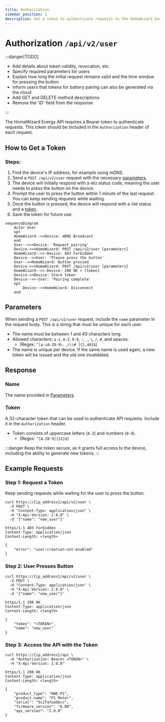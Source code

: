 ```yaml
---
title: Authorization
sidebar_position: 1
description: Get a token to authenticate requests to the HomeWizard Energy API.
---
```



# Authorization `/api/v2/user`

:::danger[TODO]

-   Add details about token validity, revocation, etc.
-   Specify required parameters for users
-   Explain how long the initial request remains valid and the time window for pressing the button
-   Inform users that tokens for battery pairing can also be generated via the cloud
-   Add GET and DELETE method descriptions
-   Remove the 'ID' field from the response

:::

<PreliminaryWarning />

The HomeWizard Energy API requires a Bearer token to authenticate requests. This token should be included in the `Authorization` header of each request.

## How to Get a Token

### Steps:

1. Find the device's IP address, for example using mDNS.
2. Send a `POST /api/v2/user` request with the necessary [parameters](#parameters).
3. The device will initially respond with a `403` status code, meaning the user needs to press the button on the device.
4. Prompt the user to press the button within 1 minute of the last request. You can keep sending requests while waiting.
5. Once the button is pressed, the device will respond with a `200` status and a [token](#token).
6. Save the token for future use.

```mermaid
sequenceDiagram
    Actor User
    opt
    HomeWizard-->>Device: mDNS Broadcast
    end
    User-->>+Device: 'Request pairing'
    Device->>+HomeWizard: POST /api/v2/user [parameters]
    HomeWizard-->>-Device: 403 Forbidden
    Device-->>User: 'Please press the button'
    User-->>HomeWizard: Button pressed
    Device->>+HomeWizard: POST /api/v2/user [parameters]
    HomeWizard-->>-Device: 200 OK + [token]
    Device->>Device: Store token
    Device-->>-User: 'Pairing complete'
    opt
        Device-->>HomeWizard: Disconnect
    end
```

## Parameters

When sending a `POST /api/v2/user` request, include the `name` parameter in the request body. This is a string that must be unique for each user.

-   The name must be between 1 and 40 characters long.
-   Allowed characters: `a-z`, `A-Z`, `0-9`, `-`, `_`, `\`, `/`, `#`, and spaces.
    -   (Regex: `^[a-zA-Z0-9\-_/\\# ]{1,40}$`)
-   The name is unique per device. If the same name is used again, a new token will be issued and the old one invalidated.

## Response

### Name

The name provided in [Parameters](#parameters).

### Token

A 32-character token that can be used to authenticate API requests. Include it in the `Authorization` header.

-   Token consists of uppercase letters (`A-Z`) and numbers (`0-9`).
    -   (Regex: `^[A-Z0-9]{32}$`)

:::danger
Keep the token secure, as it grants full access to the device, including the ability to generate new tokens.
:::

## Example Requests

### Step 1: Request a Token

Keep sending requests while waiting for the user to press the button.

```http title="Request"
curl https://{ip_address}/api/v2/user \
  -X POST \
  -H "Content-Type: application/json" \
  -H "X-Api-Version: 2.0.0" \
  -d '{"name": "new_user"}'
```

```http title="Response"
https/1.1 403 Forbidden
Content-Type: application/json
Content-Length: <length>

{
    "error": "user:creation-not-enabled"
}
```

### Step 2: User Presses Button

```http title="Request"
curl https://{ip_address}/api/v2/user \
  -X POST \
  -H "Content-Type: application/json" \
  -H "X-Api-Version: 2.0.0" \
  -d '{"name": "new_user"}'
```

```http title="Response"
https/1.1 200 OK
Content-Type: application/json
Content-Length: <length>

{
    "token": "<TOKEN>",
    "name": "new_user"
}
```

### Step 3: Access the API with the Token

```http title="Request"
curl https://{ip_address}/api \
  -H "Authorization: Bearer <TOKEN>" \
  -H "X-Api-Version: 2.0.0"
```

```http title="Response"
https/1.1 200 OK
Content-Type: application/json
Content-Length: <length>

{
    "product_type": "HWE-P1",
    "product_name": "P1 Meter",
    "serial": "5c2fafaabbcc",
    "firmware_version": "6.00",
    "api_version": "2.0.0"
}
```
